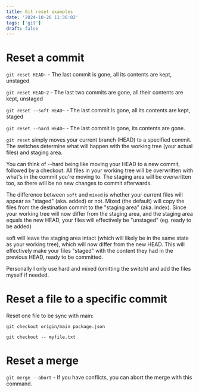 ```yaml
---
title: Git reset examples
date: '2024-10-26 11:36:02'
tags: ['git']
draft: false
---
```


# Reset a commit

`git reset HEAD~` - The last commit is gone, all its contents are kept, unstaged

`git reset HEAD~2` - The last two commits are gone, all their contents are kept, unstaged

`git reset --soft HEAD~` - The last commit is gone, all its contents are kept, staged

`git reset --hard HEAD~` - The last commit is gone, its contents are gone.

`git reset` simply moves your current branch (HEAD) to a specified commit. The switches determine what will happen with the working tree (your actual files) and staging area.

You can think of --hard being like moving your HEAD to a new commit, followed by a checkout. All files in your working tree will be overwritten with what's in the commit you're moving to. The staging area will be overwritten too, so there will be no new changes to commit afterwards.

The difference between `soft` and `mixed` is whether your current files will appear as "staged" (aka. added) or not. Mixed (the default) will copy the files from the destination commit to the "staging area" (aka. index). Since your working tree will now differ from the staging area, and the staging area equals the new HEAD, your files will effectively be "unstaged" (eg. ready to be added)

soft will leave the staging area intact (which will likely be in the same state as your working tree), which will now differ from the new HEAD. This will effectively make your files "staged" with the content they had in the previous HEAD, ready to be committed.

Personally I only use hard and mixed (omitting the switch) and add the files myself if needed.

# Reset a file to a specific commit

Reset one file to be sync with main:

```
git checkout origin/main package.json

```

```
git checkout -- myfile.txt
```

# Reset a merge

`git merge --abort` - If you have conflicts, you can abort the merge with this command.
